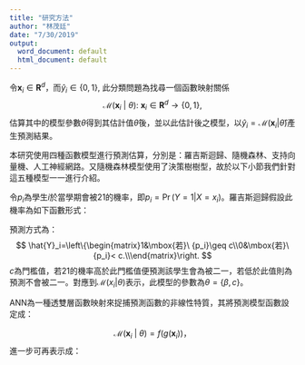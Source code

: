 ```yaml
---
title: "研究方法"
author: "林茂廷"
date: "7/30/2019"
output:
  word_document: default
  html_document: default
---
```


令$\mathbf{x}_i\in \mathbf{R}^d$，而$\hat{y}_i\in \{0,1\}$, 此分類問題為找尋一個函數映射關係
$$
\mathcal{M}(\mathbf{x}_i \ |\ \theta):\ \mathbf{x}_i\in \mathbf{R}^d\rightarrow\{0,1\},
$$
估算其中的模型參數$\theta$得到其估計值$\hat{\theta}$後，並以此估計後之模型，以$\hat{y}_i=\mathcal{M}(\mathbf{x}_i |\hat{\theta})$產生預測結果。

本研究使用四種函數模型進行預測估算，分別是：羅吉斯迴歸、隨機森林、支持向量機、人工神經網路。又隨機森林模型使用了決策樹樹型，故於以下小節我們針對這五種模型一一進行介紹。

令$p_i$為學生$i$於當學期會被21的機率，即$p_i=\Pr(Y=1|X=x_i)$。羅吉斯迴歸假設此機率為如下函數形式：

預測方式為：
$$
\hat{Y}_i=\left\{\begin{matrix}1&\mbox{若}\ {p_i}\geq c\\0&\mbox{若}\ {p_i}< c.\\\end{matrix}\right.
$$
$c$為門檻值，若21的機率高於此門檻值便預測該學生會為被二一，若低於此值則為預測不會被二一。對應到$\mathcal{M}(x_i|\theta)$表示，此模型的參數為$\theta=\{\beta,c\}$。

ANN為一種透雙層函數映射來捉捕預測函數的非線性特質，其將預測模型函數設定成：

$$
\mathcal{M}(\mathbf{x}_i \ |\ \theta)=f(g(\mathbf{x}_i))，
$$
進一步可再表示成：